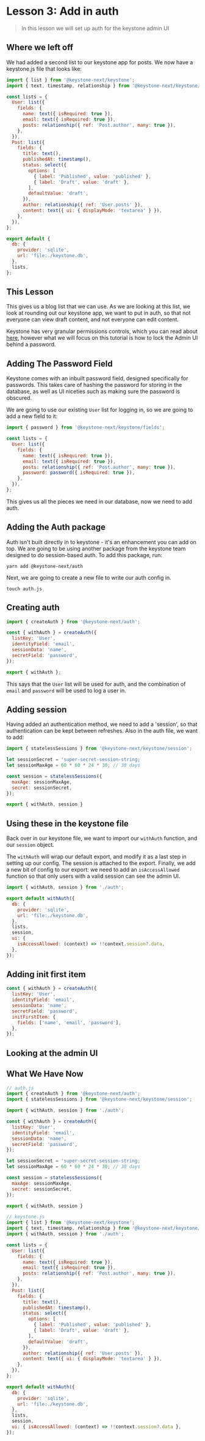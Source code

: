 # Lesson 3: Add in auth

> In this lesson we will set up auth for the keystone admin UI

## Where we left off

We had added a second list to our keystone app for posts. We now have a keystone.js file that looks like:

```js
import { list } from '@keystone-next/keystone';
import { text, timestamp, relationship } from '@keystone-next/keystone/fields';

const lists = {
  User: list({
    fields: {
      name: text({ isRequired: true }),
      email: text({ isRequired: true }),
      posts: relationship({ ref: 'Post.author', many: true }),
    },
  }),
  Post: list({
    fields: {
      title: text(),
      publishedAt: timestamp(),
      status: select({
        options: [
          { label: 'Published', value: 'published' },
          { label: 'Draft', value: 'draft' },
        ],
        defaultValue: 'draft',
      }),
      author: relationship({ ref: 'User.posts' }),
      content: text({ ui: { displayMode: 'textarea' } }),
    },
  }),
};

export default {
  db: {
    provider: 'sqlite',
    url: 'file:./keystone.db',
  },
  lists,
};
```

## This Lesson

This gives us a blog list that we can use. As we are looking at this list, we look at rounding out our keystone app, we want to put in auth, so that not everyone can view draft content, and not everyone can edit content.

Keystone has very granular permissions controls, which you can read about [here](TK), however what we will focus on this tutorial is how to lock the Admin UI behind a password.

## Adding The Password Field

Keystone comes with an inbuilt password field, designed specifically for passwords. This takes care of hashing the password for storing in the database, as well as UI niceties such as making sure the password is obscured.

We are going to use our existing `User` list for logging in, so we are going to add a new field to it:

```js
import { password } from '@keystone-next/keystone/fields';

const lists = {
  User: list({
    fields: {
      name: text({ isRequired: true }),
      email: text({ isRequired: true }),
      posts: relationship({ ref: 'Post.author', many: true }),
      password: password({ isRequired: true }),
    },
  }),
};
```

This gives us all the pieces we need in our database, now we need to add auth.

## Adding the Auth package

Auth isn't built directly in to keystone - it's an enhancement you can add on top. We are going to be using another package from the keystone team designed to do session-based auth. To add this package, run:

`yarn add @keystone-next/auth`

Next, we are going to create a new file to write our auth config in.

`touch auth.js`

## Creating auth

```js
import { createAuth } from '@keystone-next/auth';

const { withAuth } = createAuth({
  listKey: 'User',
  identityField: 'email',
  sessionData: 'name',
  secretField: 'password',
});

export { withAuth };
```

This says that the `User` list will be used for auth, and the combination of `email` and `password` will be used to log a user in.

## Adding session

Having added an authentication method, we need to add a 'session', so that authentication can be kept between refreshes. Also in the auth file, we want to add:

```js
import { statelessSessions } from '@keystone-next/keystone/session';

let sessionSecret = 'super-secret-session-string;
let sessionMaxAge = 60 * 60 * 24 * 30; // 30 days

const session = statelessSessions({
  maxAge: sessionMaxAge,
  secret: sessionSecret,
});

export { withAuth, session }
```

## Using these in the keystone file

Back over in our keystone file, we want to import our `withAuth` function, and our `session` object.

The `withAuth` will wrap our default export, and modify it as a last step in setting up our config. The session is attached to the export. Finally, we add a new bit of config to our export: we need to add an `isAccessAllowed` function so that only users with a valid session can see the admin UI.

```js
import { withAuth, session } from './auth';

export default withAuth({
  db: {
    provider: 'sqlite',
    url: 'file:./keystone.db',
  },
  lists,
  session,
  ui: {
    isAccessAllowed: (context) => !!context.session?.data,
  },
});
```

## Adding init first item

```js
const { withAuth } = createAuth({
  listKey: 'User',
  identityField: 'email',
  sessionData: 'name',
  secretField: 'password',
  initFirstItem: {
    fields: ['name', 'email', 'password'],
  },
});
```

## Looking at the admin UI

## What We Have Now

```js
// auth.js
import { createAuth } from '@keystone-next/auth';
import { statelessSessions } from '@keystone-next/keystone/session';

import { withAuth, session } from './auth';

const { withAuth } = createAuth({
  listKey: 'User',
  identityField: 'email',
  sessionData: 'name',
  secretField: 'password',
});

let sessionSecret = 'super-secret-session-string;
let sessionMaxAge = 60 * 60 * 24 * 30; // 30 days

const session = statelessSessions({
  maxAge: sessionMaxAge,
  secret: sessionSecret,
});

export { withAuth, session }
```

```js
// keystone.js
import { list } from '@keystone-next/keystone';
import { text, timestamp, relationship } from '@keystone-next/keystone/fields';
import { withAuth, session } from './auth';

const lists = {
  User: list({
    fields: {
      name: text({ isRequired: true }),
      email: text({ isRequired: true }),
      posts: relationship({ ref: 'Post.author', many: true }),
    },
  }),
  Post: list({
    fields: {
      title: text(),
      publishedAt: timestamp(),
      status: select({
        options: [
          { label: 'Published', value: 'published' },
          { label: 'Draft', value: 'draft' },
        ],
        defaultValue: 'draft',
      }),
      author: relationship({ ref: 'User.posts' }),
      content: text({ ui: { displayMode: 'textarea' } }),
    },
  }),
};

export default withAuth({
  db: {
    provider: 'sqlite',
    url: 'file:./keystone.db',
  },
  lists,
  session,
  ui: { isAccessAllowed: (context) => !!context.session?.data },
});
```

